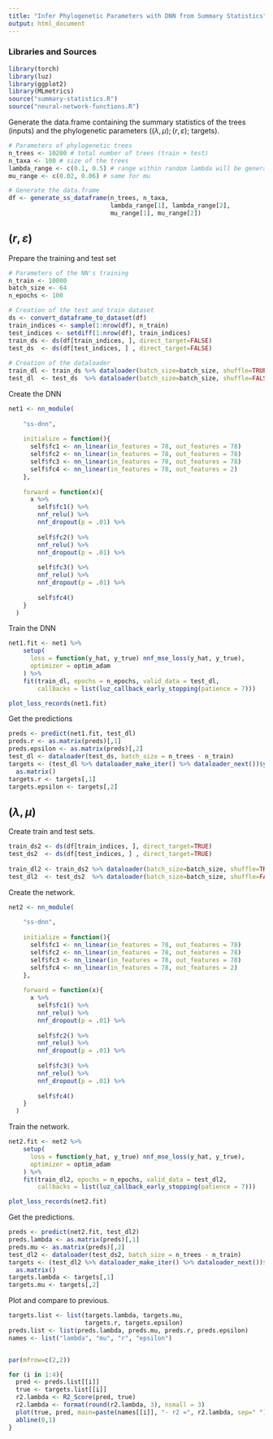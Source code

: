 ```yaml
---
title: "Infer Phylogenetic Parameters with DNN from Summary Statistics"
output: html_document
---
```


### Libraries and Sources 

```r
library(torch)
library(luz)
library(ggplot2)
library(MLmetrics)
source("summary-statistics.R")
source("neural-network-functions.R")
```


Generate the data.frame containing the summary statistics of the trees (inputs) and 
the phylogenetic parameters ($(\lambda,\mu);(r,\varepsilon)$; targets).

```r
# Parameters of phylogenetic trees
n_trees <- 10200 # total number of trees (train + test)
n_taxa <- 100 # size of the trees
lambda_range <- c(0.1, 0.5) # range within random lambda will be generated 
mu_range <- c(0.02, 0.06) # same for mu

# Generate the data.frame
df <- generate_ss_dataframe(n_trees, n_taxa,
                            lambda_range[1], lambda_range[2],
                            mu_range[1], mu_range[2])
```


## $(r, \varepsilon)$


Prepare the training and test set 

```r
# Parameters of the NN's training
n_train <- 10000
batch_size <- 64
n_epochs <- 100

# Creation of the test and train dataset
ds <- convert_dataframe_to_dataset(df)
train_indices <- sample(1:nrow(df), n_train) 
test_indices <- setdiff(1:nrow(df), train_indices) 
train_ds <- ds(df[train_indices, ], direct_target=FALSE)
test_ds  <- ds(df[test_indices, ] , direct_target=FALSE)
  
# Creation of the dataloader 
train_dl <- train_ds %>% dataloader(batch_size=batch_size, shuffle=TRUE)
test_dl  <- test_ds  %>% dataloader(batch_size=batch_size, shuffle=FALSE)
```


Create the DNN 

```r
net1 <- nn_module(
    
    "ss-dnn", 
    
    initialize = function(){
      self$fc1 <- nn_linear(in_features = 78, out_features = 78)
      self$fc2 <- nn_linear(in_features = 78, out_features = 78)
      self$fc3 <- nn_linear(in_features = 78, out_features = 78)
      self$fc4 <- nn_linear(in_features = 78, out_features = 2)
    }, 
    
    forward = function(x){
      x %>%
        self$fc1() %>%
        nnf_relu() %>%
        nnf_dropout(p = .01) %>%
        
        self$fc2() %>%
        nnf_relu() %>%
        nnf_dropout(p = .01) %>%
        
        self$fc3() %>%
        nnf_relu() %>%
        nnf_dropout(p = .01) %>%
        
        self$fc4()
    }
  )
```


Train the DNN

```r
net1.fit <- net1 %>%
    setup(
      loss = function(y_hat, y_true) nnf_mse_loss(y_hat, y_true),
      optimizer = optim_adam
    ) %>%
    fit(train_dl, epochs = n_epochs, valid_data = test_dl, 
        callbacks = list(luz_callback_early_stopping(patience = 7)))
```

```r
plot_loss_records(net1.fit)
```

Get the predictions 

```r
preds <- predict(net1.fit, test_dl)
preds.r <- as.matrix(preds)[,1]
preds.epsilon <- as.matrix(preds)[,2]
test_dl <- dataloader(test_ds, batch_size = n_trees - n_train)
targets <- (test_dl %>% dataloader_make_iter() %>% dataloader_next())$y %>% 
  as.matrix()
targets.r <- targets[,1]
targets.epsilon <- targets[,2]
```

## $(\lambda, \mu)$

Create train and test sets.
```r
train_ds2 <- ds(df[train_indices, ], direct_target=TRUE)
test_ds2  <- ds(df[test_indices, ] , direct_target=TRUE)
  
train_dl2 <- train_ds2 %>% dataloader(batch_size=batch_size, shuffle=TRUE)
test_dl2  <- test_ds2  %>% dataloader(batch_size=batch_size, shuffle=FALSE)
```

Create the network.
```r
net2 <- nn_module(
    
    "ss-dnn", 
    
    initialize = function(){
      self$fc1 <- nn_linear(in_features = 78, out_features = 78)
      self$fc2 <- nn_linear(in_features = 78, out_features = 78)
      self$fc3 <- nn_linear(in_features = 78, out_features = 78)
      self$fc4 <- nn_linear(in_features = 78, out_features = 2)
    }, 
    
    forward = function(x){
      x %>%
        self$fc1() %>%
        nnf_relu() %>%
        nnf_dropout(p = .01) %>%
        
        self$fc2() %>%
        nnf_relu() %>%
        nnf_dropout(p = .01) %>%
        
        self$fc3() %>%
        nnf_relu() %>%
        nnf_dropout(p = .01) %>%
        
        self$fc4()
    }
  )
```

Train the network.
```r
net2.fit <- net2 %>%
    setup(
      loss = function(y_hat, y_true) nnf_mse_loss(y_hat, y_true),
      optimizer = optim_adam
    ) %>%
    fit(train_dl2, epochs = n_epochs, valid_data = test_dl2, 
        callbacks = list(luz_callback_early_stopping(patience = 7)))
```


```r
plot_loss_records(net2.fit)
```

Get the predictions.
```r
preds <- predict(net2.fit, test_dl2)
preds.lambda <- as.matrix(preds)[,1]
preds.mu <- as.matrix(preds)[,2]
test_dl2 <- dataloader(test_ds2, batch_size = n_trees - n_train)
targets <- (test_dl2 %>% dataloader_make_iter() %>% dataloader_next())$y %>% 
  as.matrix()
targets.lambda <- targets[,1]
targets.mu <- targets[,2]
```

Plot and compare to previous.
```r

targets.list <- list(targets.lambda, targets.mu, 
                     targets.r, targets.epsilon)
preds.list <- list(preds.lambda, preds.mu, preds.r, preds.epsilon)
names <- list("lambda", "mu", "r", "epsilon")


par(mfrow=c(2,2))

for (i in 1:4){
  pred <- preds.list[[i]]
  true <- targets.list[[i]]
  r2.lambda <- R2_Score(pred, true)
  r2.lambda <- format(round(r2.lambda, 3), nsmall = 3)
  plot(true, pred, main=paste(names[[i]], "- r2 =", r2.lambda, sep=" "))
  abline(0,1)
}
```





